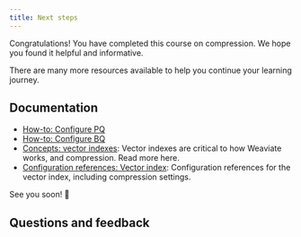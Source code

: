 ```yaml
---
title: Next steps
---
```


Congratulations! You have completed this course on compression. We hope you found it helpful and informative.

There are many more resources available to help you continue your learning journey.

## Documentation

- [How-to: Configure PQ](/weaviate/configuration/compression/pq-compression.md)
- [How-to: Configure BQ](/weaviate/configuration/compression/bq-compression.md)
- [Concepts: vector indexes](/weaviate/concepts/indexing/vector-index.md): Vector indexes are critical to how Weaviate works, and compression. Read more here.
- [Configuration references: Vector index](/weaviate/config-refs/indexing/vector-index.mdx): Configuration references for the vector index, including compression settings.


<CTASocials />

See you soon! 👋

## Questions and feedback


<DocsFeedback/>
